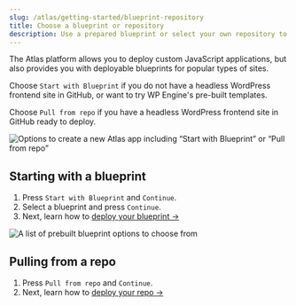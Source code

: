 ```yaml
---
slug: /atlas/getting-started/blueprint-repository
title: Choose a blueprint or repository
description: Use a prepared blueprint or select your own repository to deploy to Atlas.
---
```

The Atlas platform allows you to deploy custom JavaScript applications, but also provides you with deployable blueprints for popular types of sites. 

Choose `Start with Blueprint` if you do not have a headless WordPress frontend site in GitHub, or want to try WP Engine's pre-built templates.

Choose `Pull from repo` if you have a headless WordPress frontend site in GitHub ready to deploy.

![Options to create a new Atlas app including “Start with Blueprint” or “Pull from repo”](./assets/img/new-atlas-app.png)

## Starting with a blueprint

1. Press `Start with Blueprint` and `Continue`.
2. Select a blueprint and press `Continue`.
3. Next, learn how to [deploy your blueprint &#8594;](./deploy-from-blueprint)

![A list of prebuilt blueprint options to choose from](./assets/img/select-a-blueprint.png)

## Pulling from a repo

1. Press `Pull from repo` and `Continue`.
2. Next, learn how to [deploy your repo &#8594;](./deploy-from-existing-repo)
